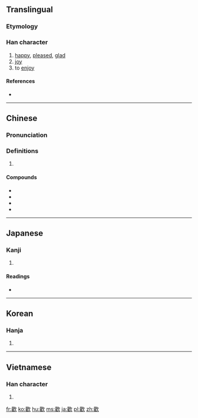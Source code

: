 {{also|歓|驩}}
==Translingual==
{{Han simplified forms|歡|歓|欢}}

===Etymology===
{{Han compound|雚|欠|c1=p|c2=s|ls=psc}}

===Han character===
{{Han char|rn=76|rad=欠|as=18|sn=22|four=47282|canj=TGNO|ids=⿰雚欠}}

# [[happy]], [[pleased]], [[glad]]
# [[joy]]
# to [[enjoy]]

====References====
* {{Han ref|kx=0573.120|dkj=16242|dj=0961.120|hdz=32153.170|uh=6B61|ud=27489|bh=C577|bd=50551}}

----

==Chinese==
{{zh-forms|s=欢}}

===Pronunciation===
{{zh-pron
|m=huān
|c=fun1
|h=pfs=fôn
|md=
|mn=
|w=
|mc=y
|oc=y
|cat=
}}

===Definitions===
{{zh-hanzi}}

# {{rfdef|lang=zh}}

====Compounds====
* {{zh-l|歡場}}
* {{zh-l|歡呼}}
* {{zh-l|歡送}}
* {{zh-l|歡天喜地}}

----

==Japanese==

===Kanji===
{{ja-kanji|grade=|rs=欠18|style=ky|shin=歓}}

# {{defn|lang=ja|sort=欠18}}

====Readings====
* {{ja-readings|on=[[かん]] (kan)|kun=[[よろこぶ]] (yorokobu)}}

----

==Korean==

===Hanja===
{{ko-hanja|hangeul=환|eumhun=|rv=hwan|mr=hwan|y=hwan}}

# {{defn|lang=ko|sort=欠18}}

----

==Vietnamese==

===Han character===
{{vi-hantu|[[hoan]], [[hoen]]|rs=欠18}}

# {{defn|lang=vi|sort=欠18}}

[[fr:歡]]
[[ko:歡]]
[[hu:歡]]
[[ms:歡]]
[[ja:歡]]
[[pl:歡]]
[[zh:歡]]